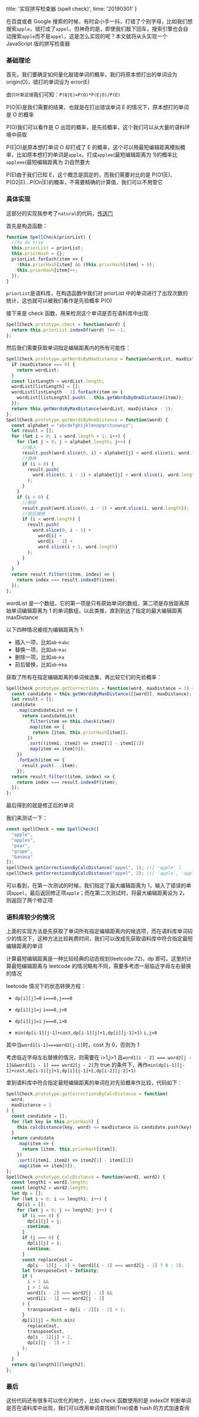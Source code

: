   title: '实现拼写检查器 (spell check)',
  time: '20190301'
}

在百度或者 Google 搜索的时候，有时会小手一抖，打错了个别字母，比如我们想搜索`apple`，错打成了`appel`，但神奇的是，即使我们敲下回车，搜索引擎也会自动搜索`apple`而不是`appel`，这是怎么实现的呢？本文就将从头实现一个 JavaScript 版的拼写检查器

### 基础理论

首先，我们要确定如何量化敲错单词的概率，我们将原本想打出的单词设为 origin(O)，错打的单词设为 error(E)

由`贝叶斯定理`我们可知：`P(O|E)=P(O)*P(E|O)/P(E)`

P(O|E)是我们需要的结果，也就是在打出错误单词 E 的情况下，原本想打的单词是 O 的概率

P(O)我们可以看作是 O 出现的概率，是先验概率，这个我们可以从大量的语料环境中获取

P(E|O)是原本想打单词 O 却打成了 E 的概率，这个可以用最短编辑距离模拟概率，比如原本想打的单词是`apple`，打成`applee`(最短编辑距离为 1)的概率比`appleee`(最短编辑距离为 2)自然要大

P(E)由于我们已知 E，这个概念是固定的，而我们需要对比的是 P(O1|E)、P(O2|E)...P(On|E)的概率，不需要精确的计算值，我们可以不用管它

### 具体实现

这部分的实现我参考了`natural`的代码，[传送门](https://github.com/NaturalNode/natural/blob/master/lib/natural/spellcheck/spellcheck.js)

首先是构造函数：

```js
function SpellCheck(priorList) {
  //to do trie
  this.priorList = priorList;
  this.priorHash = {};
  priorList.forEach(item => {
    !this.priorHash[item] && (this.priorHash[item] = 0);
    this.priorHash[item]++;
  });
}
```

`priorList`是语料库，在构造函数中我们对 priorList 中的单词进行了出现次数的统计，这也就可以被我们看作是先验概率 P(O)

接下来是 check 函数，用来检测这个单词是否在语料库中出现

```js
SpellCheck.prototype.check = function(word) {
  return this.priorList.indexOf(word) !== -1;
};
```

然后我们需要获取单词指定编辑距离内的所有可能性：

```js
SpellCheck.prototype.getWordsByMaxDistance = function(wordList, maxDistance) {
  if (maxDistance === 0) {
    return wordList;
  }
  const listLength = wordList.length;
  wordList[listLength] = [];
  wordList[listLength - 1].forEach(item => {
    wordList[listLength].push(...this.getWordsByOneDistance(item));
  });
  return this.getWordsByMaxDistance(wordList, maxDistance - 1);
};
SpellCheck.prototype.getWordsByOneDistance = function(word) {
  const alphabet = "abcdefghijklmnopqrstuvwxyz";
  let result = [];
  for (let i = 0; i < word.length + 1; i++) {
    for (let j = 0; j < alphabet.length; j++) {
      //插入
      result.push(word.slice(0, i) + alphabet[j] + word.slice(i, word.length));
      //替换
      if (i > 0) {
        result.push(
          word.slice(0, i - 1) + alphabet[j] + word.slice(i, word.length)
        );
      }
    }
    if (i > 0) {
      //删除
      result.push(word.slice(0, i - 1) + word.slice(i, word.length));
      //前后替换
      if (i < word.length) {
        result.push(
          word.slice(0, i - 1) +
            word[i] +
            word[i - 1] +
            word.slice(i + 1, word.length)
        );
      }
    }
  }
  return result.filter((item, index) => {
    return index === result.indexOf(item);
  });
};
```

wordList 是一个数组，它的第一项是只有原始单词的数组，第二项是存放距离原始单词编辑距离为 1 的单词数组，以此类推，直到到达了指定的最大编辑距离 maxDistance

以下四种情况被视为编辑距离为 1:

- 插入一项，比如`ab`->`abc`
- 替换一项，比如`ab`->`ac`
- 删除一项，比如`ab`->`a`
- 前后替换，比如`ab`->`ba`

获取了所有在指定编辑距离的单词候选集，再比较它们的先验概率：

```js
SpellCheck.prototype.getCorrections = function(word, maxDistance = 1) {
  const candidate = this.getWordsByMaxDistance([[word]], maxDistance);
  let result = [];
  candidate
    .map(candidateList => {
      return candidateList
        .filter(item => this.check(item))
        .map(item => {
          return [item, this.priorHash[item]];
        })
        .sort((item1, item2) => item2[1] - item1[1])
        .map(item => item[0]);
    })
    .forEach(item => {
      result.push(...item);
    });
  return result.filter((item, index) => {
    return index === result.indexOf(item);
  });
};
```

最后得到的就是修正后的单词

我们来测试一下：

```js
const spellCheck = new SpellCheck([
  "apple",
  "apples",
  "pear",
  "grape",
  "banana"
]);
spellCheck.getCorrectionsByCalcDistance("appel", 1); //[ 'apple' ]
spellCheck.getCorrectionsByCalcDistance("appel", 2); //[ 'apple', 'apples' ]
```

可以看到，在第一次测试的时候，我们指定了最大编辑距离为 1，输入了错误的单词`appel`，最后返回修正项`apple`；而在第二次测试时，将最大编辑距离设为 2，则返回了两个修正项

### 语料库较少的情况

上面的实现方法是先获取了单词所有指定编辑距离内的候选项，而在语料库单词较少的情况下，这种方法比较耗费时间，我们可以改成先获取语料库中符合指定最短编辑距离的单词

计算最短编辑距离是一种比较经典的动态规划(leetcode:72)，dp 即可。这里的计算最短编辑距离与 leetcode 的情况略有不同，需要多考虑一层临近字母左右替换的情况

leetcode 情况下的状态转换方程：

- `dp[i][j]=0` `i===0,j===0`

- `dp[i][j]=j` `i===0,j>0`

- `dp[i][j]=i` `j===0,i>0`
- `min(dp[i-1][j-1]+cost,dp[i-1][j]+1,dp[i][j-1]+1)` `i,j>0`

其中当`word1[i-1]===word2[j-1]`时，cost 为 0，否则为 1

考虑临近字母左右替换的情况，则需要在 i>1,j>1 且`word1[i - 2] === word2[j - 1]&&word1[i - 1] === word2[j - 2]`为 true 的条件下，再作`min(dp[i-1][j-1]+cost,dp[i-1][j]+1,dp[i][j-1]+1,dp[i-2][j-2]+1)`

拿到语料库中符合指定最短编辑距离的单词在对先验概率作比较，代码如下：

```js
SpellCheck.prototype.getCorrectionsByCalcDistance = function(
  word,
  maxDistance = 1
) {
  const candidate = [];
  for (let key in this.priorHash) {
    this.calcDistance(key, word) <= maxDistance && candidate.push(key);
  }
  return candidate
    .map(item => {
      return [item, this.priorHash[item]];
    })
    .sort((item1, item2) => item2[1] - item1[1])
    .map(item => item[0]);
};
SpellCheck.prototype.calcDistance = function(word1, word2) {
  const length1 = word1.length;
  const length2 = word2.length;
  let dp = [];
  for (let i = 0; i <= length1; i++) {
    dp[i] = [];
    for (let j = 0; j <= length2; j++) {
      if (i === 0) {
        dp[i][j] = j;
        continue;
      }
      if (j === 0) {
        dp[i][j] = i;
        continue;
      }
      const replaceCost =
        dp[i - 1][j - 1] + (word1[i - 1] === word2[j - 1] ? 0 : 1);
      let transposeCost = Infinity;
      if (
        i > 1 &&
        j > 1 &&
        word1[i - 2] === word2[j - 1] &&
        word1[i - 1] === word2[j - 2]
      ) {
        transposeCost = dp[i - 2][i - 2] + 1;
      }
      dp[i][j] = Math.min(
        replaceCost,
        transposeCost,
        dp[i - 1][j] + 1,
        dp[i][j - 1] + 1
      );
    }
  }
  return dp[length1][length2];
};
```

### 最后

这份代码还有很多可以优化的地方，比如 check 函数使用的是 indexOf 判断单词是否在语料库中出现，我们可以改用单词查找树(Trie)或者 hash 的方式加速查询
